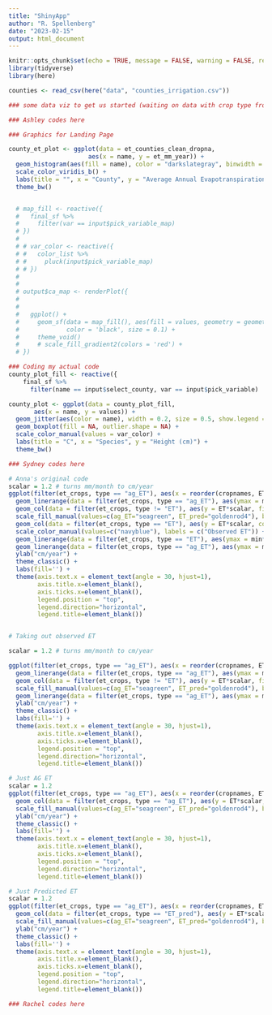 ```yaml
---
title: "ShinyApp"
author: "R. Spellenberg"
date: "2023-02-15"
output: html_document
---
```


```r
knitr::opts_chunk$set(echo = TRUE, message = FALSE, warning = FALSE, results = FALSE)
library(tidyverse)
library(here)
```

```r
counties <- read_csv(here("data", "counties_irrigation.csv"))
```

```r
### some data viz to get us started (waiting on data with crop type from Anna)

```


```r
### Ashley codes here

### Graphics for Landing Page

county_et_plot <- ggplot(data = et_counties_clean_dropna,
                      aes(x = name, y = et_mm_year)) +
  geom_histogram(aes(fill = name), color = "darkslategray", binwidth = 1, show.legend = FALSE) +
  scale_color_viridis_b() +
  labs(title = "", x = "County", y = "Average Annual Evapotranspiration (mm)") +
  theme_bw()


  # map_fill <- reactive({
  #   final_sf %>%
  #     filter(var == input$pick_variable_map)
  # })
  # 
  # # var_color <- reactive({
  # #   color_list %>% 
  # #     pluck(input$pick_variable_map)
  # # })
  # 
  # 
  # output$ca_map <- renderPlot({
  #   
  # 
  #   ggplot() + 
  #     geom_sf(data = map_fill(), aes(fill = values, geometry = geometry),
  #             color = 'black', size = 0.1) +
  #     theme_void()
  #     # scale_fill_gradient2(colors = 'red') +
  # })

### Coding my actual code
county_plot_fill <- reactive({
    final_sf %>%
      filter(name == input$select_county, var == input$pick_variable)

county_plot <- ggplot(data = county_plot_fill,
       aes(x = name, y = values)) +
  geom_jitter(aes(color = name), width = 0.2, size = 0.5, show.legend = FALSE) +
  geom_boxplot(fill = NA, outlier.shape = NA) +
  scale_color_manual(values = var_color) +
  labs(title = "C", x = "Species", y = "Height (cm)") +
  theme_bw()

```


```r
### Sydney codes here

# Anna's original code
scalar = 1.2 # turns mm/month to cm/year
ggplot(filter(et_crops, type == "ag_ET"), aes(x = reorder(cropnames, ET))) + 
  geom_linerange(data = filter(et_crops, type == "ag_ET"), aes(ymax = min*scalar, ymin = max*scalar), color = "seagreen") + 
  geom_col(data = filter(et_crops, type != "ET"), aes(y = ET*scalar, fill = type), alpha = .6) +
  scale_fill_manual(values=c(ag_ET="seagreen", ET_pred="goldenrod4"), breaks=c("ag_ET","ET_pred"), labels = c("Agricultural ET", "Simulated natural ET")) + 
  geom_col(data = filter(et_crops, type == "ET"), aes(y = ET*scalar, color = type), alpha = 0) +
  scale_color_manual(values=c("navyblue"), labels = c("Observed ET")) + 
  geom_linerange(data = filter(et_crops, type == "ET"), aes(ymax = min*scalar, ymin = max*scalar), color = "navyblue") + 
  geom_linerange(data = filter(et_crops, type == "ag_ET"), aes(ymax = min*scalar, ymin = max*scalar), color = "seagreen") + 
  ylab("cm/year") + 
  theme_classic() + 
  labs(fill='') + 
  theme(axis.text.x = element_text(angle = 30, hjust=1), 
        axis.title.x=element_blank(), 
        axis.ticks.x=element_blank(), 
        legend.position = "top", 
        legend.direction="horizontal", 
        legend.title=element_blank())


# Taking out observed ET

scalar = 1.2 # turns mm/month to cm/year

ggplot(filter(et_crops, type == "ag_ET"), aes(x = reorder(cropnames, ET))) + 
  geom_linerange(data = filter(et_crops, type == "ag_ET"), aes(ymax = min*scalar, ymin = max*scalar), color = "seagreen") + 
  geom_col(data = filter(et_crops, type != "ET"), aes(y = ET*scalar, fill = type), alpha = .6) +
  scale_fill_manual(values=c(ag_ET="seagreen", ET_pred="goldenrod4"), breaks=c("ag_ET","ET_pred"), labels = c("Agricultural ET", "Simulated natural ET")) +
  geom_linerange(data = filter(et_crops, type == "ag_ET"), aes(ymax = min*scalar, ymin = max*scalar), color = "seagreen") + 
  ylab("cm/year") + 
  theme_classic() + 
  labs(fill='') + 
  theme(axis.text.x = element_text(angle = 30, hjust=1), 
        axis.title.x=element_blank(), 
        axis.ticks.x=element_blank(), 
        legend.position = "top", 
        legend.direction="horizontal", 
        legend.title=element_blank())

# Just AG ET
scalar = 1.2
ggplot(filter(et_crops, type == "ag_ET"), aes(x = reorder(cropnames, ET))) + 
  geom_col(data = filter(et_crops, type == "ag_ET"), aes(y = ET*scalar, fill = type), alpha = .6) +
  scale_fill_manual(values=c(ag_ET="seagreen", ET_pred="goldenrod4"), breaks=c("ag_ET","ET_pred"), labels = c("Agricultural ET", "Simulated natural ET")) +
  ylab("cm/year") + 
  theme_classic() + 
  labs(fill='') + 
  theme(axis.text.x = element_text(angle = 30, hjust=1), 
        axis.title.x=element_blank(), 
        axis.ticks.x=element_blank(), 
        legend.position = "top", 
        legend.direction="horizontal", 
        legend.title=element_blank())

# Just Predicted ET 
scalar = 1.2
ggplot(filter(et_crops, type == "ag_ET"), aes(x = reorder(cropnames, ET))) + 
  geom_col(data = filter(et_crops, type == "ET_pred"), aes(y = ET*scalar, fill = type), alpha = .6) +
  scale_fill_manual(values=c(ag_ET="seagreen", ET_pred="goldenrod4"), breaks=c("ag_ET","ET_pred"), labels = c("Agricultural ET", "Simulated natural ET")) + 
  ylab("cm/year") + 
  theme_classic() + 
  labs(fill='') + 
  theme(axis.text.x = element_text(angle = 30, hjust=1), 
        axis.title.x=element_blank(), 
        axis.ticks.x=element_blank(), 
        legend.position = "top", 
        legend.direction="horizontal", 
        legend.title=element_blank())

```


```r
### Rachel codes here



```
